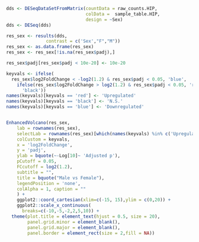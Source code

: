 

```{r}
dds <- DESeqDataSetFromMatrix(countData = raw_counts.HIP,
                              colData =  sample_table.HIP, 
                              design = ~Sex)
dds <- DESeq(dds)
```

```{r}
res_sex <- results(dds,
               contrast = c('Sex',"F","M"))
res_sex <- as.data.frame(res_sex)
res_sex <- res_sex[!is.na(res_sex$padj),]
```


```{r}
res_sex$padj[res_sex$padj < 10e-20] <- 10e-20

keyvals <- ifelse(
  res_sex$log2FoldChange < -log2(1.2) & res_sex$padj < 0.05, 'blue',
    ifelse(res_sex$log2FoldChange > log2(1.2) & res_sex$padj < 0.05, 'red',
      'black'))
names(keyvals)[keyvals == 'red'] <- 'Upregulated'
names(keyvals)[keyvals == 'black'] <- 'N.S.'
names(keyvals)[keyvals == 'blue'] <- 'Downregulated'


EnhancedVolcano(res_sex,
    lab = rownames(res_sex),
    selectLab = rownames(res_sex)[which(names(keyvals) %in% c('Upregulated', 'Downregulated'))],
    colCustom = keyvals,
    x = 'log2FoldChange',
    y = 'padj',
    ylab = bquote(~-Log[10]~ 'Adjusted p'),
    pCutoff = 0.05,
    FCcutoff = log2(1.2),
    subtitle = "",
    title = bquote("Male vs Female"),
    legendPosition = 'none',
    colAlpha = 1, caption = ""
    ) +
    ggplot2::coord_cartesian(xlim=c(-15, 15),ylim = c(0,20)) +
    ggplot2::scale_x_continuous(
      breaks=c(-10,-5,-2,2,5,10)) +
  theme(plot.title = element_text(hjust = 0.5, size = 20),
        panel.grid.minor = element_blank(),
        panel.grid.major = element_blank(),
        panel.border = element_rect(size = 2,fill = NA))
```



